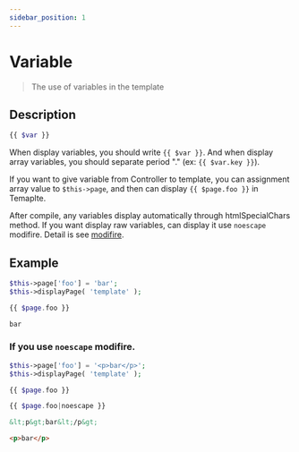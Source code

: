 ```yaml
---
sidebar_position: 1
---
```


# Variable

> The use of variables in the template

## Description

```php
{{ $var }}
```

When display variables, you should write `{{ $var }}`. And when display array variables, you should separate period "." (ex: `{{ $var.key }}`).

If you want to give variable from Controller to template, you can assignment array value to `$this->page`, and then can display `{{ $page.foo }}` in Temaplte.

After compile, any variables display automatically through htmlSpecialChars method. If you want display raw variables, can display it use `noescape` modifire. Detail is see [modifire](/docs/fegg/basic/templates#modifiers).


## Example

```php title="Controller"
$this->page['foo'] = 'bar';
$this->displayPage( 'template' );
```

```php title="Template"
{{ $page.foo }}
```

```html title="Output"
bar
```

### If you use `noescape` modifire.

```php title="Controller"
$this->page['foo'] = '<p>bar</p>';
$this->displayPage( 'template' );
```

```php title="Template"
{{ $page.foo }}

{{ $page.foo|noescape }}
```

```html title="Output"
&lt;p&gt;bar&lt;/p&gt;

<p>bar</p>
```
